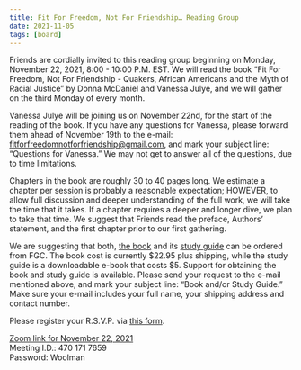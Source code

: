 ```yaml
---
title: Fit For Freedom, Not For Friendship… Reading Group
date: 2021-11-05
tags: [board]
---
```


Friends are cordially invited to this reading group beginning on Monday, November 22, 2021, 8:00 - 10:00 P.M. EST. We will read the book “Fit For Freedom, Not For Friendship - Quakers, African Americans and the Myth of Racial Justice” by Donna McDaniel and Vanessa Julye, and we will gather on the third Monday of every month.

Vanessa Julye will be joining us on November 22nd, for the start of the reading of the book. If you have any questions for Vanessa, please forward them ahead of November 19th to the e-mail: fitforfreedomnotforfriendship@gmail.com, and mark your subject line: “Questions for Vanessa.” We may not get to answer all of the questions, due to time limitations.

Chapters in the book are roughly 30 to 40 pages long. We estimate a chapter per session is probably a reasonable expectation; HOWEVER, to allow full discussion and deeper understanding of the full work, we will take the time that it takes. If a chapter requires a deeper and longer dive, we plan to take that time. We suggest that Friends read the preface, Authors’ statement, and the first chapter prior to our first gathering.

We are suggesting that both, [the book](https://quakerbooks.org/collections/antiracism/products/fit-for-freedom-not-for-friendship-4003) and its [study guide](https://quakerbooks.org/products/fit-for-freedom-study-guide-2269) can be ordered from FGC. The book cost is currently $22.95 plus shipping, while the study guide is a downloadable e-book that costs $5. Support for obtaining the book and study guide is available. Please send your request to the e-mail mentioned above, and mark your subject line: “Book and/or Study Guide.” Make sure your e-mail includes your full name, your shipping address and contact number.

Please register your R.S.V.P. via [this form](https://docs.google.com/forms/d/e/1FAIpQLSd857KNyoOtysgpHtx_JNzch181Sq0ZM2q4LX1weQ8z8Pu-sw/viewform?vc=0&c=0&w=1&flr=0).

[Zoom link for November 22, 2021](https://us02web.zoom.us/j/4701717659?pwd=SHl3U0UvS3krRmgrWU84aEJhZ0hHdz09)<br/>
Meeting I.D.: 470 171 7659<br/>
Password: Woolman
